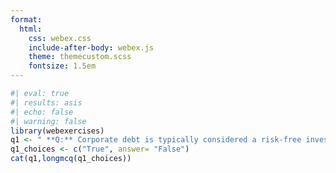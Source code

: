 ```yaml
---
format:
  html:
    css: webex.css
    include-after-body: webex.js
    theme: themecustom.scss
    fontsize: 1.5em
---
```

```r
#| eval: true
#| results: asis
#| echo: false
#| warning: false
library(webexercises)
q1 <- " **Q:** Corporate debt is typically considered a risk-free investment."
q1_choices <- c("True", answer= "False")
cat(q1,longmcq(q1_choices))
```
